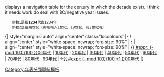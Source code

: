<noinclude>
{{Eiei}}

'''{{PAGENAME}}''' displays a navigation table for the century in which the decade exists. I think it needs work do deal with BC/negative year issues. 
    參數'''1'''是指'''1234'''代表1234年
    參數'''2'''是指幾世紀（例如輸入1世紀、19世紀、前2世紀等）

</noinclude>{| style="margin:0 auto" align="center" class="toccolours"
|-
! align="center" style="white-space: nowrap; font-size: 90%" | '''[[:Category:{{{2}}}創建的教育機構|{{{2}}}]]:'''
| align="center" style="white-space: nowrap; font-size: 90%" | [[:Category:{{ #expr: ({{{1}}}-{{{1}}} mod 100)/100 }}00年代創建的教育機構|{{ #expr: ({{{1}}}-{{{1}}} mod 100)/100 }}00年代]] | [[:Category:{{ #expr: ({{{1}}}-{{{1}}} mod 100)/100 }}10年代創建的教育機構|10年代]] | [[:Category:{{ #expr: ({{{1}}}-{{{1}}} mod 100)/100 }}20年代創建的教育機構|20年代]] | [[:Category:{{ #expr: ({{{1}}}-{{{1}}} mod 100)/100 }}30年代創建的教育機構|30年代]] | [[:Category:{{ #expr: ({{{1}}}-{{{1}}} mod 100)/100 }}40年代創建的教育機構|40年代]] | [[:Category:{{ #expr: ({{{1}}}-{{{1}}} mod 100)/100 }}50年代創建的教育機構|50年代]] | [[:Category:{{ #expr: ({{{1}}}-{{{1}}} mod 100)/100 }}60年代創建的教育機構|60年代]] | [[:Category:{{ #expr: ({{{1}}}-{{{1}}} mod 100)/100 }}70年代創建的教育機構|70年代]] | [[:Category:{{ #expr: ({{{1}}}-{{{1}}} mod 100)/100 }}80年代創建的教育機構|80年代]] | [[:Category:{{ #expr: ({{{1}}}-{{{1}}} mod 100)/100 }}90年代創建的教育機構|90年代]] |→[[:Category:{{ #expr: ({{{1}}}-{{{1}}} mod 100)/100 +1 }}00年代創建的教育機構|{{ #expr: ({{{1}}}-{{{1}}} mod 100)/100 +1 }}00年代]]
|}<!-- note the wrap around to include the 00's in both ends since the "wrong" one is in the century --><noinclude>

[[Category:年表分類導航模板]]

</noinclude>